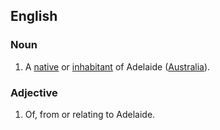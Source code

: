 ==English==
===Noun===
{{en-noun}}

#A [[native]] or [[inhabitant]] of Adelaide ([[Australia]]).

===Adjective===
{{en-adj|-}}

#Of, from or relating to Adelaide.